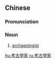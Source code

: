 {{also|考古学家}}
==Chinese==
{{zh-forms|s=考古学家|type=31}}

===Pronunciation===
{{zh-pron
|m=kǎogǔxuéjiā
|c=haau2 gu2 hok6 gaa1
|mn=xm,tw:khó-kó͘-ha̍k-ka/qz:khóⁿ-kó͘-ha̍k-ka/zz:khó-kó͘-ha̍k-kee
|cat=n
}}

===Noun===
{{zh-noun}}

# [[archaeologist]]

[[hu:考古學家]]
[[ru:考古學家]]